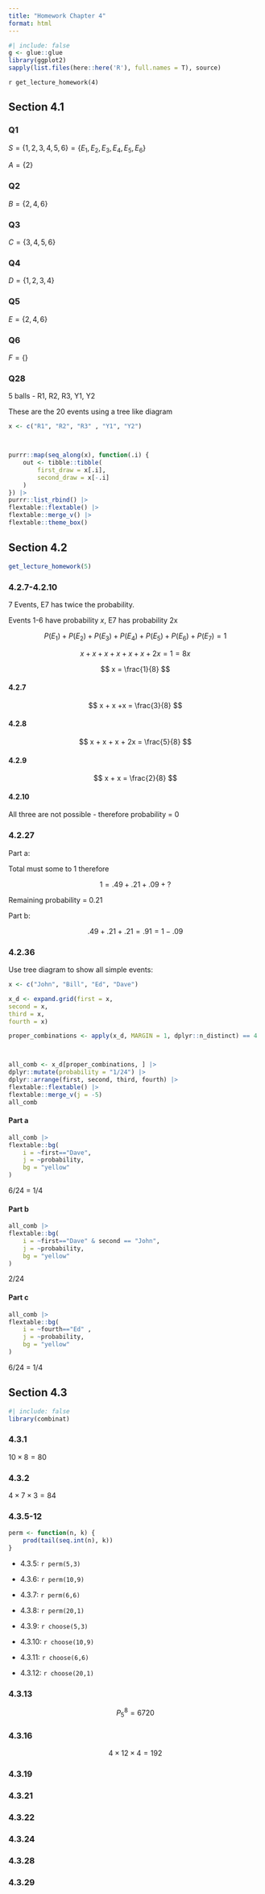 ```yaml
---
title: "Homework Chapter 4"
format: html
---
```


```r
#| include: false
g <- glue::glue
library(ggplot2)
sapply(list.files(here::here('R'), full.names = T), source)
```

`r get_lecture_homework(4)`

## Section 4.1

### Q1

$S = \{1,2,3,4,5,6\} = \{E_1, E_2, E_3, E_4, E_5, E_6\}$

$A = \{2\}$

### Q2

$B = \{2,4,6\}$

### Q3

$C = \{3,4,5,6\}$

### Q4

$D = \{1,2,3,4\}$

### Q5

$E = \{2,4,6\}$

### Q6

$F = \{\}$

### Q28

5 balls - R1, R2, R3, Y1, Y2

These are the 20 events using a tree like diagram
```r
x <- c("R1", "R2", "R3" , "Y1", "Y2")



purrr::map(seq_along(x), function(.i) {
    out <- tibble::tibble(
        first_draw = x[.i],
        second_draw = x[-.i]
    )
}) |> 
purrr::list_rbind() |> 
flextable::flextable() |> 
flextable::merge_v() |> 
flextable::theme_box()
```

## Section 4.2

```r
get_lecture_homework(5)
```

### 4.2.7-4.2.10

7 Events, E7 has twice the probability.

Events 1-6 have probability _x_, E7 has probability 2x


$$
P(E_1) + P(E_2) + P(E_3) + P(E_4) + P(E_5) + P(E_6) + P(E_7) = 1
$$

$$
x + x + x +x +x +x + 2x = 1 = 8x
$$

$$
x = \frac{1}{8}
$$


#### 4.2.7

$$
x + x +x = \frac{3}{8}
$$

#### 4.2.8

$$
x  + x + x + 2x = \frac{5}{8}
$$


#### 4.2.9

$$
x + x = \frac{2}{8}
$$

#### 4.2.10

All three are not possible - therefore probability = 0

### 4.2.27

Part a:

Total must some to 1 therefore

$$
1 = .49 + .21 + .09 + ?
$$

Remaining probability = 0.21

Part b:


$$
.49 + .21  + .21 = .91 = 1 - .09
$$

### 4.2.36

Use tree diagram to show all simple events:



```r
x <- c("John", "Bill", "Ed", "Dave")

x_d <- expand.grid(first = x,
second = x,
third = x,
fourth = x) 

proper_combinations <- apply(x_d, MARGIN = 1, dplyr::n_distinct) == 4



all_comb <- x_d[proper_combinations, ] |> 
dplyr::mutate(probability = "1/24") |> 
dplyr::arrange(first, second, third, fourth) |> 
flextable::flextable() |> 
flextable::merge_v(j = -5)
all_comb
```

#### Part a

```r
all_comb |> 
flextable::bg(
    i = ~first=="Dave",
    j = ~probability,
    bg = "yellow"
)

```

6/24 = 1/4

#### Part b


```r
all_comb |> 
flextable::bg(
    i = ~first=="Dave" & second == "John",
    j = ~probability,
    bg = "yellow"
)

```

2/24

#### Part c

```r
all_comb |> 
flextable::bg(
    i = ~fourth=="Ed" ,
    j = ~probability,
    bg = "yellow"
)
```

6/24 = 1/4


## Section 4.3

```r
#| include: false
library(combinat)
```

### 4.3.1

$10 \times 8 = 80$

### 4.3.2

$4 \times 7 \times 3 = 84$

### 4.3.5-12

```r
perm <- function(n, k) {
    prod(tail(seq.int(n), k))
}

```


- 4.3.5: `r perm(5,3)`
- 4.3.6: `r perm(10,9)`
- 4.3.7: `r perm(6,6)`
- 4.3.8: `r perm(20,1)`

- 4.3.9: `r choose(5,3)`
- 4.3.10: `r choose(10,9)`
- 4.3.11: `r choose(6,6)`
- 4.3.12: `r choose(20,1)`

### 4.3.13

$$
P^8_5 = 6720
$$


### 4.3.16

$$
4 \times 12 \times 4 = 192
$$

### 4.3.19

### 4.3.21

### 4.3.22

### 4.3.24

### 4.3.28

### 4.3.29
